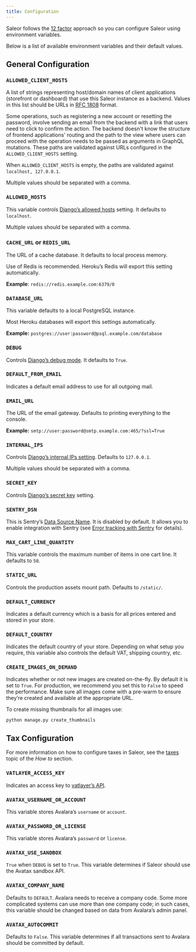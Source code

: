 ```yaml
---
title: Configuration
---
```


Saleor follows the [12 factor](https://12factor.net/) approach so you can configure Saleor using environment variables.

Below is a list of available environment variables and their default values.

## General Configuration

### `ALLOWED_CLIENT_HOSTS`

A list of strings representing host/domain names of client applications (storefront or dashboard) that use this Saleor instance as a backend. Values in this list should be URLs in [RFC 1808](https://tools.ietf.org/html/rfc1808) format.

Some operations, such as registering a new account or resetting the password, involve sending an email from the backend with a link that users need to click to confirm the action. The backend doesn't know the structure of frontend applications' routing and the path to the view where users can proceed with the operation needs to be passed as arguments in GraphQL mutations. These paths are validated against URLs configured in the `ALLOWED_CLIENT_HOSTS` setting.

When `ALLOWED_CLIENT_HOSTS` is empty, the paths are validated against `localhost, 127.0.0.1`.

Multiple values should be separated with a comma.

### `ALLOWED_HOSTS`

This variable controls [Django’s allowed hosts](https://docs.djangoproject.com/en/3.0/ref/settings/#allowed-hosts) setting. It defaults to `localhost`.

Multiple values should be separated with a comma.

### `CACHE_URL` or `REDIS_URL`

The URL of a cache database. It defaults to local process memory.

Use of Redis is recommended. Heroku’s Redis will export this setting automatically.

**Example**: `redis://redis.example.com:6379/0`

### `DATABASE_URL`

This variable defaults to a local PostgreSQL instance.

Most Heroku databases will export this settings automatically.

**Example:** `postgres://user:password@psql.example.com/database`

### `DEBUG`

Controls [Django’s debug mode](https://docs.djangoproject.com/en/3.0/ref/settings/#s-debug). It defaults to `True`.

### `DEFAULT_FROM_EMAIL`

Indicates a default email address to use for all outgoing mail.

### `EMAIL_URL`

The URL of the email gateway. Defaults to printing everything to the console.

**Example:** `smtp://user:password@smtp.example.com:465/?ssl=True`

### `INTERNAL_IPS`

Controls [Django’s internal IPs setting](https://docs.djangoproject.com/en/3.0/ref/settings/#s-internal-ips). Defaults to `127.0.0.1`.

Multiple values should be separated with a comma.

### `SECRET_KEY`

Controls [Django’s secret key](https://docs.djangoproject.com/en/3.0/ref/settings/#s-secret-key) setting.

### `SENTRY_DSN`

This is Sentry’s [Data Source Name](https://docs.sentry.io/error-reporting/configuration/?platform=python#dsn). It is disabled by default. It allows you to enable integration with Sentry (see [Error tracking with Sentry](deployment/sentry.mdx) for details).

### `MAX_CART_LINE_QUANTITY`

This variable controls the maximum number of items in one cart line. It defaults to `50`.

### `STATIC_URL`

Controls the production assets mount path. Defaults to `/static/`.

### `DEFAULT_CURRENCY`

Indicates a default currency which is a basis for all prices entered and stored in your store.

### `DEFAULT_COUNTRY`

Indicates the default country of your store. Depending on what setup you require, this variable also controls the default VAT, shipping country, etc.

### `CREATE_IMAGES_ON_DEMAND`

Indicates whether or not new images are created on-the-fly. By default it is set to `True`.
For production, we recommend you set this to `False` to speed the performance.
Make sure all images come with a pre-warm to ensure they’re created and available at the appropriate URL.

To create missing thumbnails for all images use:

```shell
python manage.py create_thumbnails
```

## Tax Configuration

For more information on how to configure taxes in Saleor, see the [taxes](guides/taxes.md) topic of the _How to_ section.

### `VATLAYER_ACCESS_KEY`

Indicates an access key to [vatlayer’s API](https://vatlayer.com/).

### `AVATAX_USERNAME_OR_ACCOUNT`

This variable stores Avalara’s `username` or `account`.

### `AVATAX_PASSWORD_OR_LICENSE`

This variable stores Avalara’s `password` or `license`.

### `AVATAX_USE_SANDBOX`

`True` when `DEBUG` is set to `True`. This variable determines if Saleor should use the Avatax sandbox API.

### `AVATAX_COMPANY_NAME`

Defaults to `DEFAULT`. Avalara needs to receive a company code. Some more complicated systems can use more than one company code; in such cases, this variable should be changed based on data from Avalara’s admin panel.

### `AVATAX_AUTOCOMMIT`

Defaults to `False`. This variable determines if all transactions sent to Avalara should be committed by default.
